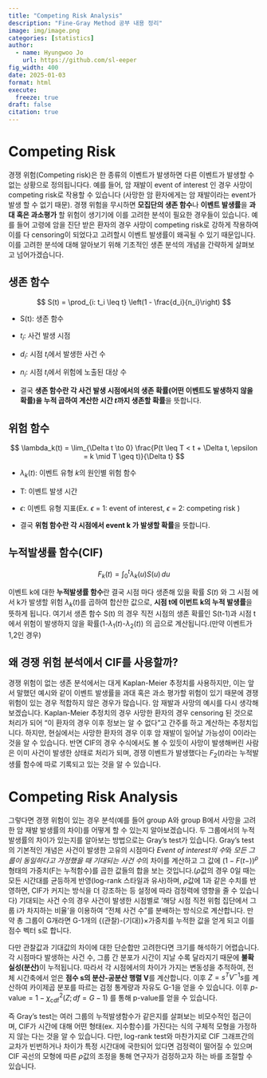 ```yaml
---
title: "Competing Risk Analysis"
description: "Fine-Gray Method 공부 내용 정리"
image: img/image.png
categories: [statistics]
author:
  - name: Hyungwoo Jo
    url: https://github.com/sl-eeper
fig_width: 400
date: 2025-01-03
format: html
execute:
  freeze: true
draft: false
citation: true
---
```


# Competing Risk

경쟁 위험(Competing risk)은 한 종류의 이벤트가 발생하면 다른 이벤트가 발생할 수 없는 상황으로 정의됩니다다. 예를 들어, 암 재발이 event of interest 인 경우 사망이 competing risk로 작용할 수 있습니다 (사망한 암 환자에게는 암 재발이라는 event가 발생 할 수 없기 때문). 경쟁 위험을 무시하면 **모집단의 생존 함수**나 **이벤트 발생률**을 **과대 혹은 과소평가** 할 위험이 생기기에 이를 고려한 분석이 필요한 경우들이 있습니다. 예를 들어 고령에 암을 진단 받은 환자의 경우 사망이 competing risk로 강하게 작용하여 이를 다 censoring이 되었다고 고려할시 이벤트 발생률이 왜곡될 수 있기 때문입니다. 이를 고려한 분석에 대해 알아보기 위해 기초적인 생존 분석의 개념을 간략하게 살펴보고 넘어가겠습니다.

## 생존 함수

$$
S(t) = \prod_{i: t_i \leq t} \left(1 - \frac{d_i}{n_i}\right)
$$

-   S(t): 생존 함수\

-   $t_i$: 사건 발생 시점\

-   $d_i$: 시점 $t_i$에서 발생한 사건 수\

-   $n_i$: 시점 $t_i$에서 위험에 노출된 대상 수\

-   결국 **생존 함수란 각 사건 발생 시점에서의 생존 확률(어떤 이벤트도 발생하지 않을 확률)을 누적 곱하여 계산한 시간 $t$까지 생존할 확률**을 뜻합니다.

## 위험 함수

$$
  \lambda_k(t) = \lim_{\Delta t \to 0} \frac{P(t \leq T < t + \Delta t, \epsilon = k \mid T \geq t)}{\Delta t}
  $$

-   $\lambda_k(t)$: 이벤트 유형 $k$의 원인별 위험 함수\

-   T: 이벤트 발생 시간\

-   $\epsilon$: 이벤트 유형 지표(Ex. $\epsilon$ = 1: event of interest, $\epsilon$ = 2: competing risk )

-   결국 **위험 함수란 각 시점에서 event k 가 발생할 확률**을 뜻합니다.

## 누적발생률 함수(CIF)

$$
F_k(t) = \int_{0}^{t} \lambda_k(u) S(u) \, du
$$

 이벤트 k에 대한 **누적발생률 함수**란 결국 시점 마다 생존해 있을 확률 $S(t)$ 와 그 시점 에서 k가 발생할 위험 $\lambda_k(t)$를 곱하여 합산한 값으로, **시점 t에 이번트 k의 누적 발생률**을 뜻하게 됩니다. 여기서 생존 함수 S(t) 의 경우 직전 시점의 생존 확률인 S(t-1)과 시점 t에서 위험이 발생하지 않을 확률(1-$\lambda_1(t)$-$\lambda_2(t)$) 의 곱으로 계산됩니다.(만약 이벤트가 1,2인 경우)

## 왜 경쟁 위험 분석에서 CIF를 사용할까? 

 경쟁 위험이 없는 생존 분석에서는 대게 Kaplan-Meier 추정치를 사용하지만, 이는 앞서 말했던 예시와 같이 이벤트 발생률을 과대 혹은 과소 평가할 위험이 있기 때문에 경쟁 위험이 있는 경우 적합하지 않은 경우가 많습니다. 암 재발과 사망의 예시를 다시 생각해보겠습니다. Kaplan-Meier 추정치의 경우 사망한 환자의 경우 censoring 된 것으로 처리가 되어 "이 환자의 경우 이후 정보는 알 수 없다"고 간주를 하고 계산하는 추정치입니다. 하지만, 현실에서는 사망한 환자의 경우 이후 암 재발이 일어날 가능성이 0이라는 것을 알 수 있습니다. 반면 CIF의 경우 수식에서도 볼 수 있듯이 사망이 발생해버린 사람은 이미 사건이 발생한 상태로 처리가 되며, 경쟁 이벤트가 발생했다는 $F_2(t)$라는 누적발생률 함수에 따로 기록되고 있는 것을 알 수 있습니다. 

# Competing Risk Analysis

 그렇다면 경쟁 위험이 있는 경우 분석(예를 들어 group A와 group B에서 사망을 고려한 암 재발 발생률의 차이)를 어떻게 할 수 있는지 알아보겠습니다. 두 그룹에서의 누적 발생률의 차이가 있는지를 알아보는 방법으로는 Gray's test가 있습니다. Gray's test의 기본적인 개념은 사건이 발생한 고유의 시점마다 *Event of interest의 수*와 *모든 그룹이 동일하다고 가정했을 때 기대되는 사건 수*의 차이를 계산하고 그 값에 $(1-F(t-))^\rho$형태의 가중치(F는 누적함수)를 곱한 값들의 합을 보는 것입니다.($\rho$값의 경우 0일 때는 모든 시간대를 균등하게 반영(log-rank 스타일과 유사)하며, $\rho$값에 1과 같은 수치를 반영하면, CIF가 커지는 방식을 더 강조하는 등 설정에 따라 검정력에 영향을 줄 수 있습니다) 기대되는 사건 수의 경우 사건이 발생한 시점별로 ‘해당 시점 직전 위험 집단에서 그룹 i가 차지하는 비율’을 이용하여 “전체 사건 수”를 분배하는 방식으로 계산합니다. 만약 총 그룹이 G개라면 G-1개의 {(관찰)-(기대)}×가중치를 누적한 값을 얻게 되고 이를 점수 벡터 s로 합니다. 

 다만 관찰값과 기대값의 차이에 대한 단순합만 고려한다면 크기를 해석하기 어렵습니다. 각 시점마다 발생하는 사건 수, 그룹 간 분포가 시간이 지날 수록 달라지기 때문에 **불확실성(분산)**이 누적됩니다. 따라서 각 시점에서의 차이가 가지는 변동성을 추적하여, 전체 시간축에서 얻은 **점수 s의 분산-공분산 행렬 V**를 계산합니다. 이후 $Z = s^{T} V^{-1} s$를 계산하여 카이제곱 분포를 따르는 검정 통계량과 자유도 G-1을 얻을 수 있습니다. 이후 $p\text{-value} = 1 - \chi^2_{\text{cdf}}(Z; \, df = G - 1)$ 를 통해 p-value를 얻을 수 있습니다.
 
  즉 Gray's test는 여러 그룹의 누적발생함수가 같은지를 살펴보는 비모수적인 접근이며, CIF가 시간에 대해 어떤 형태(ex. 지수함수)를 가진다는 식의 구체적 모형을 가정하지 않는 다는 것을 알 수 있습니다. 다만, log-rank test와 마찬가지로 CIF 그래프간의 교차가 빈번하거나 차이가 특정 시간대에 국한되어 있다면 검정력이 떨어질 수 있으며 CIF 곡선의 모형에 따른 $\rho$값의 조정을 통해 연구자가 검정하고자 하는 바를 조절할 수 있습니다. 